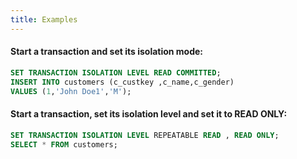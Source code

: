 ```yaml
---
title: Examples
---
```


#### Start a transaction and set its isolation mode:

```sql
SET TRANSACTION ISOLATION LEVEL READ COMMITTED;
INSERT INTO customers (c_custkey ,c_name,c_gender)
VALUES (1,'John Doe1','M');
```

#### Start a transaction, set its isolation level and set it to READ ONLY:

```sql
SET TRANSACTION ISOLATION LEVEL REPEATABLE READ , READ ONLY;
SELECT * FROM customers;
```
